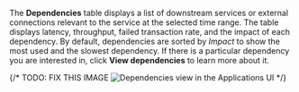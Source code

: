 

The **Dependencies** table displays a list of downstream services or external connections relevant
to the service at the selected time range. The table displays latency, throughput, failed transaction rate, and the impact of
each dependency. By default, dependencies are sorted by _Impact_ to show the most used and the slowest dependency.
If there is a particular dependency you are interested in, click **<DocLink id="serverlessObservabilityApmDependencies">View dependencies</DocLink>** to learn more about it.

{/* TODO: FIX THIS IMAGE
![Dependencies view in the Applications UI](../../../../images/dependencies/spans-dependencies.png) */}
